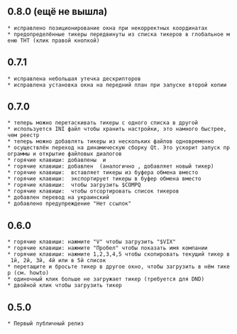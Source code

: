 == 0.8.0 (ещё не вышла) ==
 * исправлено позиционирование окна при некорректных координатах
 * предопределённые тикеры передвинуты из списка тикеров в глобальное меню THT (клик правой кнопкой)

== 0.7.1 ==
 * исправлена небольшая утечка дескрипторов
 * исправлена установка окна на передний план при запуске второй копии

== 0.7.0 ==
 * теперь можно перетаскивать тикеры с одного списка в другой
 * используется INI файл чтобы хранить настройки, это намного быстрее, чем реестр
 * теперь можно добавлять тикеры из нескольких файлов одновременно
 * осуществлён переход на динамическую сборку Qt. Это ускорит запуск программы и открытие файловых диалогов
 * горячие клавиши: добавлены {{{PageUp}}} и {{{PageDown}}}
 * горячие клавиши: добавлен {{{Insert}}} (аналогично {{{O}}}, добавляет новый тикер)
 * горячие клавиши: {{{P}}} вставляет тикеры из буфера обмена вместо {{{C}}}
 * горячие клавиши: {{{C}}} экспортирует тикеры в буфер обмена вместо {{{D}}}
 * горячие клавиши: {{{Q}}} чтобы загрузить $COMPQ
 * горячие клавиши: {{{R}}} чтобы отсортировать список тикеров
 * добавлен перевод на украинский
 * добавлено предупреждение "Нет ссылок"

== 0.6.0 ==
 * горячие клавиши: нажмите "V" чтобы загрузить "$VIX"
 * горячие клавиши: нажмите "Пробел" чтобы показать имя компании
 * горячие клавиши: нажмите 1,2,3,4,5 чтобы скопировать текущий тикер в 1й, 2й, 3й, 4й или в 5й список
 * перетащите и бросьте тикер в другое окно, чтобы загрузить в нём тикер (см. howto)
 * одиночный клик больше не загружает тикер (требуется для DND)
 * двойной клик чтобы загрузить тикер

== 0.5.0 ==
 * Первый публичный релиз